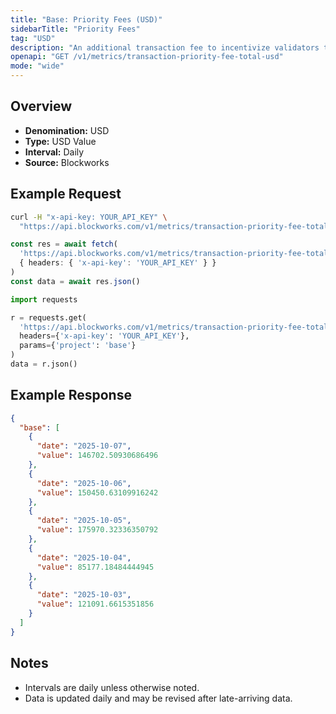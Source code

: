 ```yaml
---
title: "Base: Priority Fees (USD)"
sidebarTitle: "Priority Fees"
tag: "USD"
description: "An additional transaction fee to incentivize validators to prioritize and execute transactions."
openapi: "GET /v1/metrics/transaction-priority-fee-total-usd"
mode: "wide"
---
```


## Overview

- **Denomination:** USD
- **Type:** USD Value
- **Interval:** Daily
- **Source:** Blockworks

## Example Request

<CodeGroup>

```bash cURL
curl -H "x-api-key: YOUR_API_KEY" \
  "https://api.blockworks.com/v1/metrics/transaction-priority-fee-total-usd?project=base"
```

```typescript TypeScript
const res = await fetch(
  'https://api.blockworks.com/v1/metrics/transaction-priority-fee-total-usd?project=base',
  { headers: { 'x-api-key': 'YOUR_API_KEY' } }
)
const data = await res.json()
```

```python Python
import requests

r = requests.get(
  'https://api.blockworks.com/v1/metrics/transaction-priority-fee-total-usd',
  headers={'x-api-key': 'YOUR_API_KEY'},
  params={'project': 'base'}
)
data = r.json()
```

</CodeGroup>

## Example Response

```json
{
  "base": [
    {
      "date": "2025-10-07",
      "value": 146702.50930686496
    },
    {
      "date": "2025-10-06",
      "value": 150450.63109916242
    },
    {
      "date": "2025-10-05",
      "value": 175970.32336350792
    },
    {
      "date": "2025-10-04",
      "value": 85177.18484444945
    },
    {
      "date": "2025-10-03",
      "value": 121091.6615351856
    }
  ]
}
```

## Notes
- Intervals are daily unless otherwise noted.
- Data is updated daily and may be revised after late-arriving data.